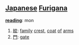 == [[Japanese]] [[Furigana]] ==                                          

'''[[reading]]''': mon

# [[紋]]: [[family]] [[crest]], [[coat]] [[of]] [[arms]]
# [[門]]: [[gate]]
